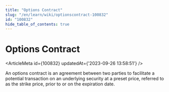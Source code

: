 ```yaml
---
title: "Options Contract"
slug: "/en/learn/wiki/optionscontract-100832"
id: "100832"
hide_table_of_contents: true
---
```



# Options Contract

<ArticleMeta id={100832} updatedAt={'2023-09-26 13:58:51'} />
<div className='border-solid border-b border-t-0 my-4 border-[var(--ifm-color-gray-300)]' />

An options contract is an agreement between two parties to facilitate a potential transaction on an underlying security at a preset price, referred to as the strike price, prior to or on the expiration date.
